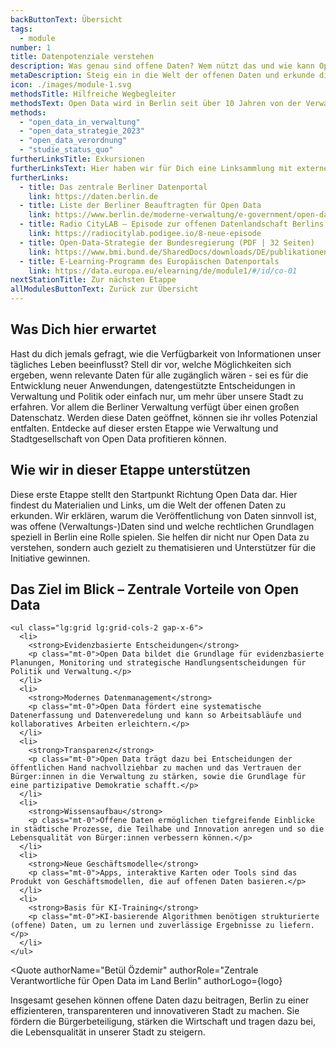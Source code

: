 ```yaml
---
backButtonText: Übersicht
tags:
  - module
number: 1
title: Datenpotenziale verstehen
description: Was genau sind offene Daten? Wem nützt das und wie kann Open Data vielleicht sogar deine Arbeit erleichtern?
metaDescription: Steig ein in die Welt der offenen Daten und erkunde die Potenziale offener Verwaltungsdaten.
icon: ./images/module-1.svg
methodsTitle: Hilfreiche Wegbegleiter
methodsText: Open Data wird in Berlin seit über 10 Jahren von der Verwaltung vorangetrieben. Unser Handout fasst alles Wissenswerte für den einfachen Einstieg zusammen, die Open Data Strategie und die Rechtsverordnung liefern das Fundament und den rechtlichen Rahmen.
methods:
  - "open_data_in_verwaltung"
  - "open_data_strategie_2023"
  - "open_data_verordnung"
  - "studie_status_quo"
furtherLinksTitle: Exkursionen
furtherLinksText: Hier haben wir für Dich eine Linksammlung mit externen Ressourcen zusammengetragen. Falls Du noch tiefer ins Thema einsteigen willst – wünschen wir viel Spaß beim Stöbern!
furtherLinks:
  - title: Das zentrale Berliner Datenportal
    link: https://daten.berlin.de
  - title: Liste der Berliner Beauftragten für Open Data
    link: https://www.berlin.de/moderne-verwaltung/e-government/open-data/ansprechpersonen/artikel.1258477.php
  - title: Radio CityLAB – Episode zur offenen Datenlandschaft Berlins
    link: https://radiocitylab.podigee.io/8-neue-episode
  - title: Open-Data-Strategie der Bundesregierung (PDF | 32 Seiten)
    link: https://www.bmi.bund.de/SharedDocs/downloads/DE/publikationen/themen/moderne-verwaltung/open-data-strategie-der-bundesregierung.pdf?__blob=publicationFile&v=4
  - title: E-Learning-Programm des Europäischen Datenportals
    link: https://data.europa.eu/elearning/de/module1/#/id/co-01
nextStationTitle: Zur nächsten Etappe
allModulesButtonText: Zurück zur Übersicht
---
```


## Was Dich hier erwartet

Hast du dich jemals gefragt, wie die Verfügbarkeit von Informationen unser tägliches Leben beeinflusst? Stell dir vor, welche Möglichkeiten sich ergeben, wenn relevante Daten für alle zugänglich wären - sei es für die Entwicklung neuer Anwendungen, datengestützte Entscheidungen in Verwaltung und Politik oder einfach nur, um mehr über unsere Stadt zu erfahren. Vor allem die Berliner Verwaltung verfügt über einen großen Datenschatz. Werden diese Daten geöffnet, können sie ihr volles Potenzial entfalten. Entdecke auf dieser ersten Etappe wie Verwaltung und Stadtgesellschaft von Open Data profitieren können.

## Wie wir in dieser Etappe unterstützen

Diese erste Etappe stellt den Startpunkt Richtung Open Data dar. Hier findest du Materialien und Links, um die Welt der offenen Daten zu erkunden. Wir erklären, warum die Veröffentlichung von Daten sinnvoll ist, was offene (Verwaltungs-)Daten sind und welche rechtlichen Grundlagen speziell in Berlin eine Rolle spielen. Sie helfen dir nicht nur Open Data zu verstehen, sondern auch gezielt zu thematisieren und Unterstützer für die Initiative gewinnen.

<TextContentSection class="bg-bg-alt px-4 sm:px-6">
    <h2>Das Ziel im Blick – Zentrale Vorteile von Open Data</h2>

    <ul class="lg:grid lg:grid-cols-2 gap-x-6">
      <li>
        <strong>Evidenzbasierte Entscheidungen</strong>
        <p class="mt-0">Open Data bildet die Grundlage für evidenzbasierte Planungen, Monitoring und strategische Handlungsentscheidungen für Politik und Verwaltung.</p>
      </li>
      <li>
        <strong>Modernes Datenmanagement</strong>
        <p class="mt-0">Open Data fördert eine systematische Datenerfassung und Datenveredelung und kann so Arbeitsabläufe und kollaboratives Arbeiten erleichtern.</p>
      </li>
      <li>
        <strong>Transparenz</strong>
        <p class="mt-0">Open Data trägt dazu bei Entscheidungen der öffentlichen Hand nachvollziehbar zu machen und das Vertrauen der Bürger:innen in die Verwaltung zu stärken, sowie die Grundlage für eine partizipative Demokratie schafft.</p>
      </li>
      <li>
        <strong>Wissensaufbau</strong>
        <p class="mt-0">Offene Daten ermöglichen tiefgreifende Einblicke in städtische Prozesse, die Teilhabe und Innovation anregen und so die Lebensqualität von Bürger:innen verbessern können.</p>
      </li>
      <li>
        <strong>Neue Geschäftsmodelle</strong>
        <p class="mt-0">Apps, interaktive Karten oder Tools sind das Produkt von Geschäftsmodellen, die auf offenen Daten basieren.</p>
      </li>
      <li>
        <strong>Basis für KI-Training</strong>
        <p class="mt-0">KI-basierende Algorithmen benötigen strukturierte (offene) Daten, um zu lernen und zuverlässige Ergebnisse zu liefern.</p>
      </li>
    </ul>

</TextContentSection>


<Quote
  authorName="Betül Özdemir"
  authorRole="Zentrale Verantwortliche für Open Data im Land Berlin"
  authorLogo={logo}
>
  Insgesamt gesehen können offene Daten dazu beitragen, Berlin zu einer
  effizienteren, transparenteren und innovativeren Stadt zu machen. Sie fördern
  die Bürgerbeteiligung, stärken die Wirtschaft und tragen dazu bei, die
  Lebensqualität in unserer Stadt zu steigern.
</Quote>
